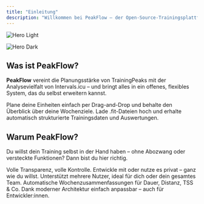 ```yaml
---
title: "Einleitung"
description: "Willkommen bei PeakFlow – der Open-Source-Trainingsplattform für ambitionierte Athleten."
---
```


<img
  className="block dark:hidden"
  src="/images/peakflow-hero-light.png"
  alt="Hero Light"
/>

<img
  className="hidden dark:block"
  src="/images/peakflow-hero-dark.png"
  alt="Hero Dark"
/>

## Was ist PeakFlow?

**PeakFlow** vereint die Planungsstärke von TrainingPeaks mit der Analysevielfalt von Intervals.icu – und bringt alles in ein offenes, flexibles System, das du selbst erweitern kannst.

<CardGroup cols={2}>
  <Card title="Trainingskalender" icon="calendar-days" href="/usage-guide">
    Plane deine Einheiten einfach per Drag-and-Drop und behalte den Überblick über deine Wochenziele.
  </Card>
  <Card title=".fit-Dateien analysieren" icon="file-arrow-up" href="/features#fit-analyse">
    Lade .fit-Dateien hoch und erhalte automatisch strukturierte Trainingsdaten und Auswertungen.
  </Card>
</CardGroup>

## Warum PeakFlow?

Du willst dein Training selbst in der Hand haben – ohne Abozwang oder versteckte Funktionen? Dann bist du hier richtig.

<CardGroup cols={2}>
  <Card title="Open Source" icon="lock-open" href="/contribute">
    Volle Transparenz, volle Kontrolle. Entwickle mit oder nutze es privat – ganz wie du willst.
  </Card>
  <Card title="Benutzerverwaltung" icon="user-group" href="/data-model">
    Unterstützt mehrere Nutzer, ideal für dich oder dein gesamtes Team.
  </Card>
  <Card title="Wochenstatistik" icon="chart-column" href="/features#wochenzusammenfassung">
    Automatische Wochenzusammenfassungen für Dauer, Distanz, TSS & Co.
  </Card>
  <Card title="Individuell erweiterbar" icon="wrench" href="/data-model">
    Dank moderner Architektur einfach anpassbar – auch für Entwickler:innen.
  </Card>
</CardGroup>
